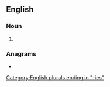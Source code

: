 ==English==

===Noun===
{{head|en|noun plural form}}

# {{plural of|nanny|lang=en}}

===Anagrams===
* {{anagrams|en|Nisenan}}

[[Category:English plurals ending in "-ies"]]